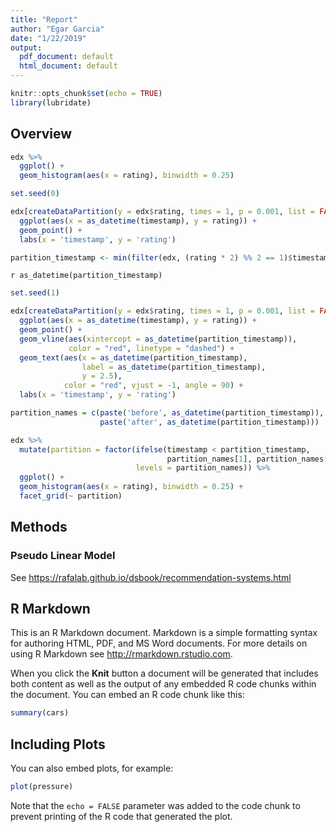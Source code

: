 ```yaml
---
title: "Report"
author: "Egar Garcia"
date: "1/22/2019"
output:
  pdf_document: default
  html_document: default
---
```


```r
knitr::opts_chunk$set(echo = TRUE)
library(lubridate)
```


## Overview

```r
edx %>%
  ggplot() +
  geom_histogram(aes(x = rating), binwidth = 0.25)
```

```r
set.seed(0)
```

```r
edx[createDataPartition(y = edx$rating, times = 1, p = 0.001, list = FALSE),] %>%
  ggplot(aes(x = as_datetime(timestamp), y = rating)) +
  geom_point() +
  labs(x = 'timestamp', y = 'rating')
```


```r
partition_timestamp <- min(filter(edx, (rating * 2) %% 2 == 1)$timestamp)
```

`r as_datetime(partition_timestamp)`

```r
set.seed(1)
```

```r
edx[createDataPartition(y = edx$rating, times = 1, p = 0.001, list = FALSE),] %>%
  ggplot(aes(x = as_datetime(timestamp), y = rating)) +
  geom_point() +
  geom_vline(aes(xintercept = as_datetime(partition_timestamp)),
             color = "red", linetype = "dashed") +
  geom_text(aes(x = as_datetime(partition_timestamp),
                label = as_datetime(partition_timestamp),
                y = 2.5),
            color = "red", vjust = -1, angle = 90) +
  labs(x = 'timestamp', y = 'rating')
```

```r
partition_names = c(paste('before', as_datetime(partition_timestamp)),
                    paste('after', as_datetime(partition_timestamp)))

edx %>%
  mutate(partition = factor(ifelse(timestamp < partition_timestamp,
                                   partition_names[1], partition_names[2]),
                            levels = partition_names)) %>%
  ggplot() +
  geom_histogram(aes(x = rating), binwidth = 0.25) +
  facet_grid(~ partition)
```


## Methods

### Pseudo Linear Model

See <https://rafalab.github.io/dsbook/recommendation-systems.html>


## R Markdown

This is an R Markdown document. Markdown is a simple formatting syntax for authoring HTML, PDF, and MS Word documents. For more details on using R Markdown see <http://rmarkdown.rstudio.com>.

When you click the **Knit** button a document will be generated that includes both content as well as the output of any embedded R code chunks within the document. You can embed an R code chunk like this:

```r
summary(cars)
```

## Including Plots

You can also embed plots, for example:

```r
plot(pressure)
```

Note that the `echo = FALSE` parameter was added to the code chunk to prevent printing of the R code that generated the plot.

